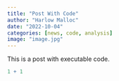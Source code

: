 ```yaml
---
title: "Post With Code"
author: "Harlow Malloc"
date: "2022-10-04"
categories: [news, code, analysis]
image: "image.jpg"
---
```


This is a post with executable code.

```r
1 + 1
```
